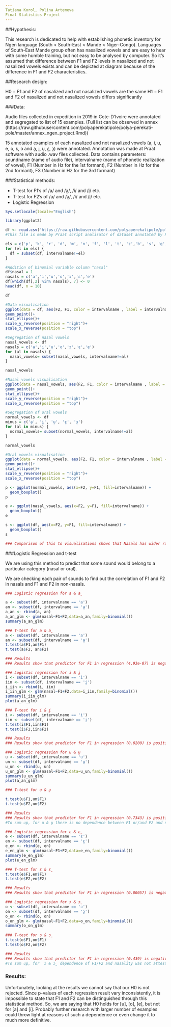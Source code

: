 ---
Tatiana Korol, Polina Artemeva
Final Statistics Project
---
##Hypothesis:

This research is dedicated to help with establishing phonetic inventory for Ngen language (South < South-East < Mande < Niger-Congo). Languages of South-East Mande group often has nasalized vowels and are easy to hear with some humble training, but not easy to be analysed by computer. So it’s assumed that difference between F1 and F2 levels in nasalized and not nasalized vowels exists and can be depicted at diagram because of the difference in F1 and F2 characteristics.

##Research design:

H0 = F1 and F2 of nasalized and not nasalized vowels are the same
H1 = F1 and F2 of nasalized and not nasalized vowels differs significantly

###Data:

Audio files collected in expedition in 2019 in Cote-D’Ivoire were annotated and segregated to list of  15 examples. (Full list can be observed in annex (https://raw.githubusercontent.com/polyaperekatipole/polya-perekati-pole/master/annex_ngen_project.Rmd)) 

15 annotated examples of each nasalized and not nasalized vowels (a, i, u, e, o, ɛ, ɔ and a̰, ḭ, ṵ, ɛ̰, ɔ̰) were annotated.  Annotation was made at Praat software with audio .wav files collected. 
Data contains parameters: soundname (name of audio file), intervalname (name of phonetic realization of vowel), F1 (Number in Hz for the 1st formant), F2 (Number in Hz for the 2nd formant), F3 (Number in Hz for the 3rd formant)
 
 
###Statistical methods: 

- T-test for F1’s of /a/ and /a̰/, /i/ and /ḭ/ etc.
- T-test for F2’s of /a/ and /a̰/, /i/ and /ḭ/ etc.
- Logistic Regression 




```{r}

Sys.setlocale(locale="English")

library(ggplot2)

df <- read.csv('https://raw.githubusercontent.com/polyaperekatipole/polya-perekati-pole/master/mdd_result2.txt', sep = "\t", encoding = "UTF-8", stringsAsFactors = FALSE) 
#This file is made by Praat script analisator of dataset annotated by Polina

els = c('p', 'k', 'r', 'd', 'm', 'n', 'f', 'l', 't', 'z','b', 's', 'g', 'v', 'ɲ', 'ŋ', 'n') #Consonants are not taken into account 
for (el in els) {
  df = subset(df, intervalname!=el)
}

#Addition of binomial variable column "nasal"
df$nasal = 1
nasals = c('a','i','u','o','ɔ','ɛ','e')
df[which(df[,2] %in% nasals), 7] <- 0
head(df, n = 10)

df

#Data visualisation
ggplot(data = df, aes(F2, F1, color = intervalname , label = intervalname ))+
geom_point()+
stat_ellipse()+
scale_y_reverse(position = "right")+
scale_x_reverse(position = "top")
```

```{r}

#Segregation of nasal vowels
nasal_vowels <- df
nasals = c('a','i','u','o','ɔ','ɛ','e')
for (al in nasals) {
  nasal_vowels= subset(nasal_vowels, intervalname!=al)
}

nasal_vowels

#Nasal vowels visualisation
ggplot(data = nasal_vowels, aes(F2, F1, color = intervalname , label = intervalname ))+
geom_point()+
stat_ellipse()+
scale_y_reverse(position = "right")+
scale_x_reverse(position = "top")

#Segregation of oral vowels
normal_vowels <- df
minus = c('a̰', 'ḭ', 'ṵ', 'ɛ̰', 'ɔ̰')
for (al in minus) {
  normal_vowels= subset(normal_vowels, intervalname!=al)
}

normal_vowels

#Oral vowels visualisation
ggplot(data = normal_vowels, aes(F2, F1, color = intervalname , label = intervalname ))+
geom_point()+
stat_ellipse()+
scale_y_reverse(position = "right")+
scale_x_reverse(position = "top")
```




```{r}
p <- ggplot(normal_vowels, aes(x=F2, y=F1, fill=intervalname)) + 
  geom_boxplot()
p

e <- ggplot(nasal_vowels, aes(x=F2, y=F1, fill=intervalname)) + 
  geom_boxplot()
e

s <- ggplot(df, aes(x=F2, y=F1, fill=intervalname)) + 
  geom_boxplot()
s

### Comparison of this to visualisations shows that Nasals has wider range by F1, they are somehow "streched" by F1 axes.
```

###Logistic Regression and t-test

We are using this method to predict that some sound would belong to a particular category (nasal or oral).

We are checking each pair of sounds to find out the correlation of F1 and F2 in nasals and F1 and F2 in non-nasals.

```{r}

### Logistic regression for a & a̰

a <- subset(df, intervalname == 'a')
an <- subset(df, intervalname == 'a̰')
a_an <- rbind(a, an)
a_an_glm <- glm(nasal~F1+F2,data=a_an,family=binomial())
summary(a_an_glm)

### T-test for a & a̰
a <- subset(df, intervalname == 'a')
an <- subset(df, intervalname == 'a̰')
t.test(a$F1,an$F1)
t.test(a$F2, an$F2)

### Results
### Results show that predictor for F1 in regression (4.93e-07) is negative and extremly small (comparing with 5%), so the probability of accidental results of F1 for a & a̰ is also extremely small, that allows to reject Ho. As it goes to F2 results, p-value in t-test (0.7907) is higher than 5%, so we can't reject H0 and it's unclear does it influence nasality or not.
```

```{r}
### Logistic regression for i & ḭ
i <- subset(df, intervalname == 'i')
iin <- subset(df, intervalname == 'ḭ')
i_iin <- rbind(i, iin)
i_iin_glm <- glm(nasal~F1+F2,data=i_iin,family=binomial())
summary(i_iin_glm)
plot(a_an_glm)

### T-test for i & ḭ
i <- subset(df, intervalname == 'i')
iin <- subset(df, intervalname == 'ḭ')
t.test(i$F1,iin$F1)
t.test(i$F2,iin$F2)

### Results
### Results show that predictor for F1 in regression (0.0200) is positive and not really significant (comparing with 5% and results of a & a̰) in addition F1 p-value = 0.006947 is less than 5% , so the probability of accidental results of F1 for i & ḭ is rather small, that allows to reject Ho. As it goes to F2 results,it's rather high, so we can't reject H0 and it's unclear does it influence nasality or not.
```

```{r}
### Logistic regression for u & ṵ
u <- subset(df, intervalname == 'u')
un <- subset(df, intervalname == 'ṵ')
u_un <- rbind(u, un)
u_un_glm <- glm(nasal~F1+F2,data=u_un,family=binomial())
summary(u_un_glm)
plot(a_an_glm)

### T-test for u & ṵ

t.test(u$F1,un$F1)
t.test(u$F2,un$F2)

### Results
### Results show that predictor for F1 in regression (0.7343) is positive and higher than 5%, in addition F1 p-value =  0.5529  approximately equal to 5% , so the probability of accidental results of F1 for i & ḭ is rather high, that doesn't allow us to reject Ho. As it goes to F2 results, it is first time lower than 5% in t-test, but for regression it's 0.0625 that is higher than 5%, so we don't treat it as sufficient proof of dependence between F2 and nasality.
#To sum up, for u & ṵ there is no dependence between F1 or/and F2 and nasality.
```

```{r}
### Logistic regression for ɛ & ɛ̰
e <- subset(df, intervalname == 'ɛ')
en <- subset(df, intervalname == 'ɛ̰')
e_en <- rbind(e, en)
e_en_glm <- glm(nasal~F1+F2,data=e_en,family=binomial())
summary(e_en_glm)
plot(e_en_glm)

### T-test for ɛ & ɛ̰
t.test(e$F1,en$F1)
t.test(e$F2,en$F2)

### Results
### Results show that predictor for F1 in regression (0.00057) is negative and extremly small (comparing with 5% as well as t-test p-value = 3.644e-05), so the probability of accidental results of F1 for ɛ & ɛ̰ ̰ is also extremely small, that allows to reject Ho. As it goes to F2 results, p-value in t-test (0.626407) is higher than 5%, so we can't reject H0 and it's unclear does it influence nasality or not. To sum up, for ɛ & ɛ̰ there is not accidental dependence in F1 range as well as F2.
```

```{r}
### Logistic regression for ɔ & ɔ̰
o <- subset(df, intervalname == 'ɔ')
on <- subset(df, intervalname == 'ɔ̰')
o_on <- rbind(o, on)
o_on_glm <- glm(nasal~F1+F2,data=o_on,family=binomial())
summary(o_on_glm)
 
### T-test for ɔ & ɔ̰
t.test(o$F1,on$F1)
t.test(o$F2,on$F2)

### Results
### Results show that predictor for F1 in regression (0.439) is negative and higher than 5%, in addition F1 p-value =  0.08082  higher than 5% , so the probability of accidental results of F1 for i & ḭ is rather high, that doesn't allow us to reject Ho. As it goes to F2 results, it is 0.430 in regression and p-value = 0.105.It's higher than 5%, so we don't treat it as sufficient proof of dependence between F2 and nasality.
#To sum up, for  ɔ & ɔ̰ dependence of F1/F2 and nasality was not attested.
```
### Results:

Unfortunately, looking at the results we cannot say that our H0 is not rejected. Since p-values of each regression result vary inconsistently, it is impossible to state that F1 and F2 can be distinguished through this statistical method. So, we are saying that H0 holds for [u], [o], [e], but not for [a] and [i]. Probably further research with larger number of examples could throw light at reasons of such a dependence or even change it to much more definitive.
